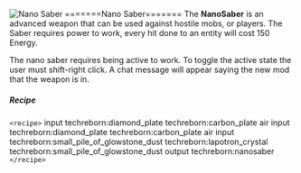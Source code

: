 ![Nano Saber](/mods/techreborn/nanosaber_3.png) =======Nano
Saber======= The **NanoSaber** is an advanced weapon that can be
used against hostile mobs, or players. The Saber requires power to work,
every hit done to an entity will cost 150 Energy.

The nano saber requires being active to work. To toggle the active state
the user must shift-right click. A chat message will appear saying the
new mod that the weapon is in.

##### Recipe

`<recipe>` input techreborn:diamond_plate techreborn:carbon_plate
air input techreborn:diamond_plate techreborn:carbon_plate air input
techreborn:small_pile_of_glowstone_dust techreborn:lapotron_crystal
techreborn:small_pile_of_glowstone_dust output techreborn:nanosaber
`</recipe>`
